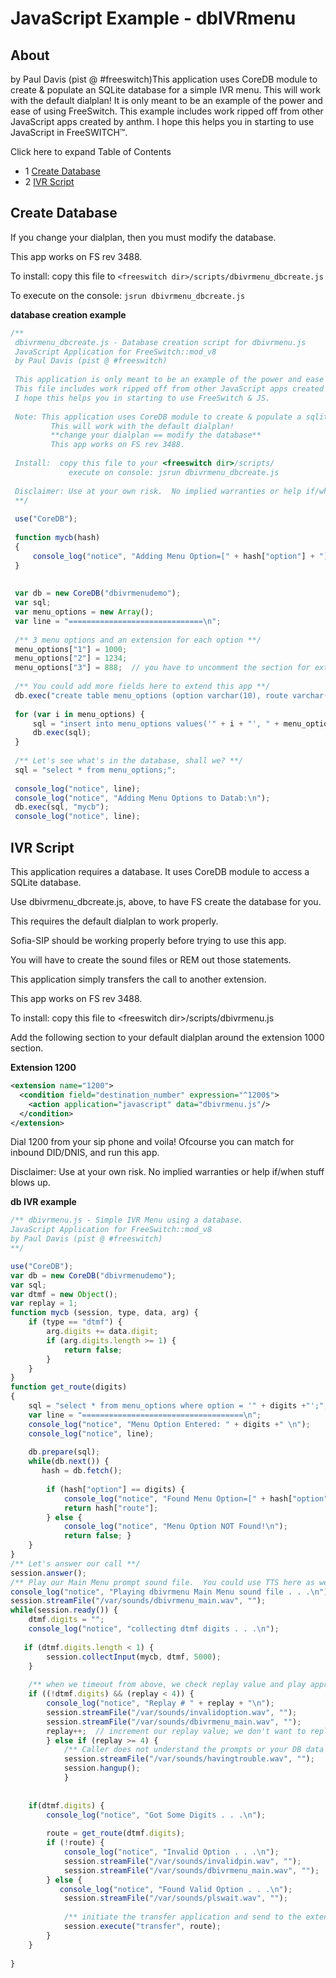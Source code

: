 
# JavaScript Example - dbIVRmenu 

 

## About

by Paul Davis (pist @ #freeswitch)This application uses CoreDB module to create & populate an SQLite database for a simple IVR menu. This will work with the default dialplan! It is only meant to be an example of the power and ease of using FreeSwitch. This example includes work ripped off from other JavaScript apps created by anthm. I hope this helps you in starting to use JavaScript in FreeSWITCH™.

Click here to expand Table of Contents

* 1 [Create Database](#create-database)
* 2 [IVR Script](#ivr-script)

## Create Database

If you change your dialplan, then you must modify the database.

This app works on FS rev 3488.

To install: copy this file to `<freeswitch dir>/scripts/dbivrmenu_dbcreate.js`

To execute on the console: `jsrun dbivrmenu_dbcreate.js`

**database creation example**

```js
/** 
 dbivrmenu_dbcreate.js - Database creation script for dbivrmenu.js
 JavaScript Application for FreeSwitch::mod_v8
 by Paul Davis (pist @ #freeswitch)
 
 This application is only meant to be an example of the power and ease of using FreeSwitch.
 This file includes work ripped off from other JavaScript apps created by anthm @ #freeswitch.
 I hope this helps you in starting to use FreeSwitch & JS.
 
 Note: This application uses CoreDB module to create & populate a sqlite database.
         This will work with the default dialplan! 
         **change your dialplan == modify the database**
         This app works on FS rev 3488.
 
 Install:  copy this file to your <freeswitch dir>/scripts/
             execute on console: jsrun dbivrmenu_dbcreate.js
 
 Disclaimer: Use at your own risk.  No implied warranties or help if/when stuff blows up.
 **/
 
 use("CoreDB");
 
 function mycb(hash)
 {
     console_log("notice", "Adding Menu Option=[" + hash["option"] + "] Route=[" + hash["route"] + "] to the DB\n");
 }
 
 
 var db = new CoreDB("dbivrmenudemo");
 var sql;
 var menu_options = new Array();
 var line = "==============================\n";
 
 /** 3 menu options and an extension for each option **/
 menu_options["1"] = 1000;
 menu_options["2"] = 1234;
 menu_options["3"] = 888;  // you have to uncomment the section for extension 888 for this to work
 
 /** You could add more fields here to extend this app **/
 db.exec("create table menu_options (option varchar(10), route varchar(120));");
 
 for (var i in menu_options) {
     sql = "insert into menu_options values('" + i + "', " + menu_options[i] + ");";
     db.exec(sql);
 }
 
 /** Let's see what's in the database, shall we? **/
 sql = "select * from menu_options;";
 
 console_log("notice", line);
 console_log("notice", "Adding Menu Options to Datab:\n");
 db.exec(sql, "mycb");
 console_log("notice", line);
```

## IVR Script

This application requires a database. It uses CoreDB module to access a SQLite database.

Use dbivrmenu\_dbcreate.js, above, to have FS create the database for you.

This requires the default dialplan to work properly.

Sofia-SIP should be working properly before trying to use this app.

You will have to create the sound files or REM out those statements.

This application simply transfers the call to another extension.

This app works on FS rev 3488.

To install: copy this file to \<freeswitch dir>/scripts/dbivrmenu.js

Add the following section to your default dialplan around the extension 1000 section.

**Extension 1200**

```xml
<extension name="1200">
  <condition field="destination_number" expression="^1200$">
    <action application="javascript" data="dbivrmenu.js"/>
  </condition>
</extension>
```

Dial 1200 from your sip phone and voila! Ofcourse you can match for inbound DID/DNIS, and run this app. 

Disclaimer: Use at your own risk. No implied warranties or help if/when stuff blows up.

**db IVR example**

```js
/** dbivrmenu.js - Simple IVR Menu using a database.
JavaScript Application for FreeSwitch::mod_v8
by Paul Davis (pist @ #freeswitch)
**/

use("CoreDB");
var db = new CoreDB("dbivrmenudemo");
var sql;
var dtmf = new Object();
var replay = 1;
function mycb (session, type, data, arg) {
    if (type == "dtmf") {
        arg.digits += data.digit;
        if (arg.digits.length >= 1) {
            return false;
        }
    }
}
function get_route(digits)
{
    sql = "select * from menu_options where option = '" + digits +"';";
    var line = "====================================\n";
    console_log("notice", "Menu Option Entered: " + digits +" \n");
    console_log("notice", line);
    
    db.prepare(sql);
    while(db.next()) {
       hash = db.fetch();
        
        if (hash["option"] == digits) {
            console_log("notice", "Found Menu Option=[" + hash["option"] + "] Route=[" + hash["route"] + "]\n");
            return hash["route"];
        } else { 
            console_log("notice", "Menu Option NOT Found!\n");
            return false; }
    }
}
/** Let's answer our call **/
session.answer();
/** Play our Main Menu prompt sound file.  You could use TTS here as well.  **/
console_log("notice", "Playing dbivrmenu Main Menu sound file . . .\n");
session.streamFile("/var/sounds/dbivrmenu_main.wav", "");    
while(session.ready()) {
    dtmf.digits = "";
    console_log("notice", "collecting dtmf digits . . .\n");
    
   if (dtmf.digits.length < 1) {
        session.collectInput(mycb, dtmf, 5000);
    } 
    
    /** when we timeout from above, we check replay value and play appropriate prompts **/
    if ((!dtmf.digits) && (replay < 4)) {
        console_log("notice", "Replay # " + replay + "\n");
        session.streamFile("/var/sounds/invalidoption.wav", "");
        session.streamFile("/var/sounds/dbivrmenu_main.wav", "");
        replay++;  // increment our replay value; we don't want to replay our prompts too many times!
        } else if (replay >= 4) { 
            /** Caller does not understand the prompts or your DB data is wrong; either way we've had enough, let's push'em off the line **/
            session.streamFile("/var/sounds/havingtrouble.wav", "");
            session.hangup();
            }
    
    
    if(dtmf.digits) {
        console_log("notice", "Got Some Digits . . .\n");
        
        route = get_route(dtmf.digits);
        if (!route) {
            console_log("notice", "Invalid Option . . .\n");
            session.streamFile("/var/sounds/invalidpin.wav", "");
            session.streamFile("/var/sounds/dbivrmenu_main.wav", "");
        } else {
           console_log("notice", "Found Valid Option . . .\n");
            session.streamFile("/var/sounds/plswait.wav", "");
            
            /** initiate the transfer application and send to the extension in route; again, you could extend this **/
            session.execute("transfer", route);
        }
    }
    
}
```


